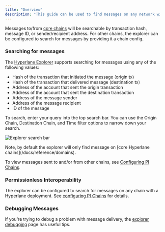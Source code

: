 ```yaml
---
title: "Overview"
description: "This guide can be used to find messages on any network with a Hyperlane deployment. Drill down into messages for more details about their properties and status."
---
```


Messages to/from [core chains](/docs/reference/domains) will be searchable by transaction hash, message ID, or sender/recipient address. For other chains, the explorer can be configured to search for messages by providing it a chain config.

### Searching for messages[​](#searching-for-messages "Direct link to Searching for messages")

The [Hyperlane Explorer](https://explorer.hyperlane.xyz/) supports searching for messages using any of the following values:

- Hash of the transaction that initiated the message (origin tx)
- Hash of the transaction that delivered message (destination tx)
- Address of the account that sent the origin transaction
- Address of the account that sent the destination transaction
- Address of the message sender
- Address of the message recipient
- ID of the message

To search, enter your query into the top search bar. You can use the Origin Chain, Destination Chain, and Time filter options to narrow down your search.

![Explorer search bar](/images/docs/guides/assets/images/explorersearchbar-217567c30eb33109bcd1e15cba4fade9.png)

<Info>
  Note, by default the explorer will only find message on [core Hyperlane chains](/docs/reference/domains).

To view messages sent to and/or from other chains, see [Configuring PI Chains](/docs/guides/explorer/configuring-pi-chains).

</Info>

### Permissionless Interoperability[​](#permissionless-interoperability "Direct link to Permissionless Interoperability")

The explorer can be configured to search for messages on any chain with a Hyperlane deployment. See [configuring PI Chains](/docs/guides/explorer/configuring-pi-chains) for details.

### Debugging Messages[​](#debugging-messages "Direct link to Debugging Messages")

If you're trying to debug a problem with message delivery, the [explorer debugging](/docs/guides/explorer/explorer-debugging) page has useful tips.
